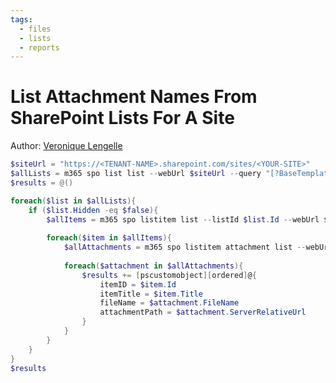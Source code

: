 ```yaml
---
tags:
  - files  
  - lists
  - reports
---
```



# List Attachment Names From SharePoint Lists For A Site

Author: [Veronique Lengelle](https://x.com/veronicageek)

<Tabs>
  <TabItem value="PowerShell">

  ```powershell
  $siteUrl = "https://<TENANT-NAME>.sharepoint.com/sites/<YOUR-SITE>"
  $allLists = m365 spo list list --webUrl $siteUrl --query "[?BaseTemplate == ``100``]" | ConvertFrom-Json
  $results = @()

  foreach($list in $allLists){
      if ($list.Hidden -eq $false){ 
          $allItems = m365 spo listitem list --listId $list.Id --webUrl $siteUrl | ConvertFrom-Json
          
          foreach($item in $allItems){
              $allAttachments = m365 spo listitem attachment list --webUrl $siteUrl --listTitle $list.Title --listItemId $item.Id | ConvertFrom-Json
              
              foreach($attachment in $allAttachments){
                  $results += [pscustomobject][ordered]@{
                      itemID = $item.Id
                      itemTitle = $item.Title
                      fileName = $attachment.FileName
                      attachmentPath = $attachment.ServerRelativeUrl
                  }
              }
          }
      }
  }
  $results
  ```

  </TabItem>
</Tabs>

